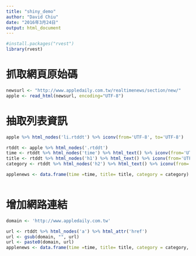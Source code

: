 ```yaml
---
title: "shiny_demo"
author: "David Chiu"
date: "2016年3月24日"
output: html_document
---
```

```r
#install.packages("rvest")
library(rvest)
```

# 抓取網頁原始碼
```r
newsurl <- "http://www.appledaily.com.tw/realtimenews/section/new/"
apple <- read_html(newsurl, encoding="UTF-8")


```

# 抽取列表資訊
```r
apple %>% html_nodes('li.rtddt') %>% iconv(from='UTF-8', to='UTF-8') 

rtddt <- apple %>% html_nodes('.rtddt')  
time <- rtddt %>% html_nodes('time') %>% html_text() %>% iconv(from='UTF-8', to='UTF-8')
title <- rtddt %>% html_nodes('h1') %>% html_text() %>% iconv(from='UTF-8', to='UTF-8')
category <- rtddt %>% html_nodes('h2') %>% html_text() %>% iconv(from='UTF-8', to='UTF-8')

applenews <- data.frame(time =time, title= title, category = category)



```
# 增加網路連結
```r
domain <- 'http://www.appledaily.com.tw'

url <- rtddt %>% html_nodes('a') %>% html_attr('href')
url <- gsub(domain, "", url)
url <- paste0(domain, url)
applenews <- data.frame(time =time, title= title, category = category, url = url)
```